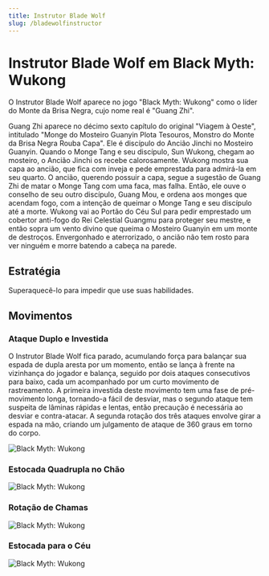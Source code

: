 ```yaml
---
title: Instrutor Blade Wolf
slug: /bladewolfinstructor
---
```


# Instrutor Blade Wolf em Black Myth: Wukong

O Instrutor Blade Wolf aparece no jogo "Black Myth: Wukong" como o líder do Monte da Brisa Negra, cujo nome real é "Guang Zhi".

Guang Zhi aparece no décimo sexto capítulo do original "Viagem à Oeste", intitulado "Monge do Mosteiro Guanyin Plota Tesouros, Monstro do Monte da Brisa Negra Rouba Capa". Ele é discípulo do Ancião Jinchi no Mosteiro Guanyin. Quando o Monge Tang e seu discípulo, Sun Wukong, chegam ao mosteiro, o Ancião Jinchi os recebe calorosamente. Wukong mostra sua capa ao ancião, que fica com inveja e pede emprestada para admirá-la em seu quarto. O ancião, querendo possuir a capa, segue a sugestão de Guang Zhi de matar o Monge Tang com uma faca, mas falha. Então, ele ouve o conselho de seu outro discípulo, Guang Mou, e ordena aos monges que acendam fogo, com a intenção de queimar o Monge Tang e seu discípulo até a morte. Wukong vai ao Portão do Céu Sul para pedir emprestado um cobertor anti-fogo do Rei Celestial Guangmu para proteger seu mestre, e então sopra um vento divino que queima o Mosteiro Guanyin em um monte de destroços. Envergonhado e aterrorizado, o ancião não tem rosto para ver ninguém e morre batendo a cabeça na parede.

## Estratégia

Superaquecê-lo para impedir que use suas habilidades.

## Movimentos

### Ataque Duplo e Investida

O Instrutor Blade Wolf fica parado, acumulando força para balançar sua espada de dupla aresta por um momento, então se lança à frente na vizinhança do jogador e balança, seguido por dois ataques consecutivos para baixo, cada um acompanhado por um curto movimento de rastreamento. A primeira investida deste movimento tem uma fase de pré-movimento longa, tornando-a fácil de desviar, mas o segundo ataque tem suspeita de lâminas rápidas e lentas, então precaução é necessária ao desviar e contra-atacar. A segunda rotação dos três ataques envolve girar a espada na mão, criando um julgamento de ataque de 360 graus em torno do corpo.

<img src="/img/bosses/dlcclp.gif" alt="Black Myth: Wukong"/>

### Estocada Quadrupla no Chão

<img src="/img/bosses/gzslcd.gif" alt="Black Myth: Wukong"/>

### Rotação de Chamas

<img src="/img/bosses/gzhyxz.gif" alt="Black Myth: Wukong"/>

### Estocada para o Céu

<img src="/img/bosses/gzfttc.gif" alt="Black Myth: Wukong"/>
